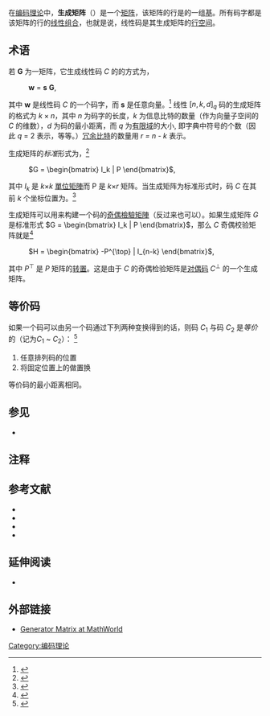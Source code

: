 {{For|概率论中的生成矩阵|转移率矩阵}}
在[[编码理论|编码理论]]中，'''生成矩阵'''（{{lang-en|'''generator matrix'''}}）是一个[[矩阵|矩阵]]，该矩阵的行是{{le|线性码|linear code}}的一组[[基_(線性代數)|基]]。所有码字都是该矩阵的行的[[线性组合|线性组合]]，也就是说，线性码是其生成矩阵的[[行空间与列空间|行空间]]。

==术语==

若 '''G''' 为一矩阵，它生成线性码 ''C'' 的{{le|码字|codeword}}的方式为，
:'''w''' = '''s''' '''G''',
其中 '''w''' 是线性码 ''C'' 的一个码字，而 '''s''' 是任意向量。<ref name=DrMacKayECC>{{cite book| last=MacKay | first=David, J.C.| authorlink=David J.C. MacKay| title=Information Theory, Inference, and Learning Algorithms |year=2003 | pages=9|publisher=[[劍橋大學出版社|Cambridge University Press]]| isbn=9780521642989|url=http://www.inference.phy.cam.ac.uk/itprnn/book.pdf | quote=Because the Hamming code is a linear code, it can be written compactly in terms of matrices as follows. The transmitted codeword <math>\mathbf{t}</math> is obtained from the source sequence <math>\mathbf{s}</math> by a linear operation,<blockquote><math>\mathbf{t} = \mathbf{G}^\intercal\mathbf{s}</math></blockquote> where <math>\mathbf{G}</math> is the ''generator matrix'' of the code... I have assumed that <math>\mathbf{s}</math> and <math>\mathbf{t}</math> are column vectors. If instead they are row vectors, then this equation is replaced by <blockquote><math>\mathbf{t} = \mathbf{sG}</math></blockquote> The rows of the generator matrix can be viewed as defining the basis vectors.}}</ref> 线性 <math>[n, k, d]_q</math> 码的生成矩阵的格式为 <math>k \times n</math>，其中 ''n'' 为码字的长度，''k'' 为信息比特的数量（作为向量子空间的 ''C'' 的维数），''d'' 为码的最小距离，而 ''q'' 为[[有限域|有限域]]的大小, 即字典中符号的个数（因此 ''q'' = 2 表示{{le|二元码|binary code}}，等等。）[[信息冗余|冗余比特]]的数量用 ''r = n - k'' 表示。

生成矩阵的''标准''形式为，<ref>{{harvnb|Ling|Xing|2004|loc=p. 52}}</ref>
: <math>G = \begin{bmatrix} I_k | P \end{bmatrix}</math>,
其中 <math>I_k</math> 是 ''k''×''k'' [[單位矩陣|單位矩陣]]而 P 是 ''k''×''r'' 矩阵。当生成矩阵为标准形式时，码 ''C'' 在其前 ''k'' 个坐标位置为{{le|系统码|Systematic code}}。<ref>{{harvnb|Roman|1992|loc=p. 198}}</ref>

生成矩阵可以用来构建一个码的[[奇偶檢驗矩陣|奇偶檢驗矩陣]]（反过来也可以）。如果生成矩阵 ''G'' 是标准形式  <math>G = \begin{bmatrix} I_k | P \end{bmatrix}</math>，那么 ''C'' 奇偶校验矩阵就是<ref>{{harvnb|Roman|1992|loc=p. 200}}</ref> 
: <math>H = \begin{bmatrix} -P^{\top} | I_{n-k} \end{bmatrix}</math>,
其中 <math>P^{\top}</math> 是 <math>P</math> 矩阵的[[转置矩阵|转置]]。这是由于 <math>C</math> 的奇偶检验矩阵是[[对偶码|对偶码]] <math>C^{\perp}</math> 的一个生成矩阵。

==等价码==
如果一个码可以由另一个码通过下列两种变换得到的话，则码 ''C''<sub>1</sub> 与码 ''C''<sub>2</sub> 是''等价''的（记为''C''<sub>1</sub> ~ ''C''<sub>2</sub>）：
<ref>{{harvnb|Pless|1998|loc=p. 8}}</ref>

# 任意排列码的位置
# 将固定位置上的做置换

等价码的最小距离相同。

==参见==
* {{le|(7,4)汉明码|Hamming code (7,4)}}

==注释==
{{reflist|3}}

==参考文献==
* {{citation|first1=San|last1=Ling|first2=Chaoping|last2=Xing|title=Coding Theory / A First Course|publisher=Cambridge University Press|year=2004|isbn=0-521-52923-9}}
* {{citation|first=Vera|last=Pless|author-link=Vera Pless|title=Introduction to the Theory of Error-Correcting Codes|edition=3rd|publisher=Wiley Interscience|year=1998|isbn=0-471-19047-0}}
* {{citation|first=Steven|last=Roman|title=Coding and Information Theory|series=[[數學研究生教材|GTM]]|volume=134|publisher=Springer-Verlag|year=1992|isbn=0-387-97812-7}}
* {{citation|first=Dominic|last=Welsh|title=Codes and Cryptography|year=1988|publisher=Oxford University Press|isbn=0-19-853287-3}}

==延伸阅读==
* {{citation | first1=F.J.|last1=MacWilliams | author1-link=Jessie MacWilliams | first2=N.J.A.|last2=Sloane|author2-link= Neil Sloane| title=The Theory of Error-Correcting Codes | publisher=North-Holland | date=1977 | isbn=0-444-85193-3 }}

==外部链接==
* [http://mathworld.wolfram.com/GeneratorMatrix.html Generator Matrix at MathWorld] {{Wayback|url=http://mathworld.wolfram.com/GeneratorMatrix.html |date=20210417092109 }}

[[Category:编码理论|Category:编码理论]]